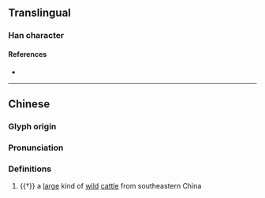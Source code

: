 {{character info}}
==Translingual==

===Han character===
{{Han char|rn=93|rad=牛|as=20|sn=24|four=28547|canj=HQTCE|ids=⿰牜夔}}

====References====
* {{Han ref|kx=0705.220|dkj=20227|dj=1118.070|hdz=31823.050|uh=72AA|ud=29354|bh=F8F7|bd=63735}}

----

==Chinese==
{{zh-forms}}

===Glyph origin===
{{Han etym}}

===Pronunciation===
{{zh-pron
|m=kuí,ráo
|c=kwai4
|mc=y
|oc=y
|ma=
|cat=
}}

===Definitions===
{{zh-hanzi}}

# {{†}} a [[large]] kind of [[wild]] [[cattle]] from southeastern China